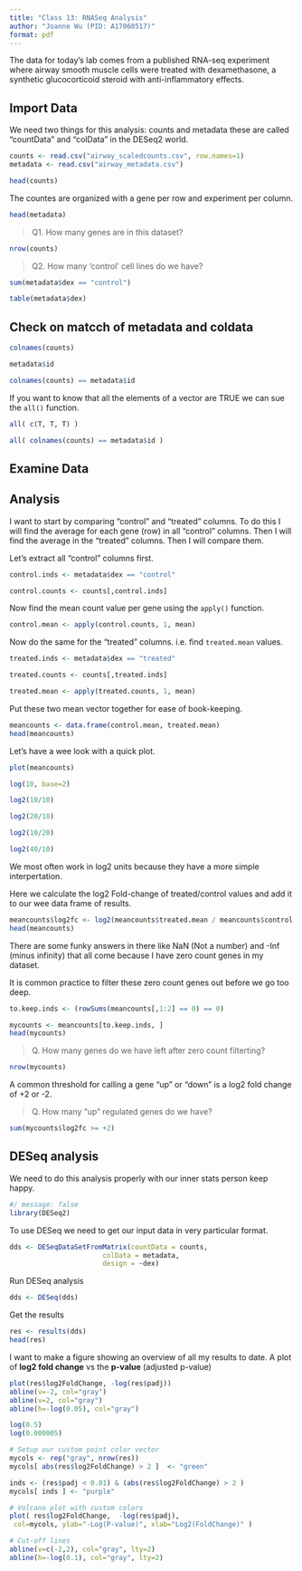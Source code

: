 ```yaml
---
title: "Class 13: RNASeq Analysis"
author: "Joanne Wu (PID: A17060517)"
format: pdf
---
```


The data for today's lab comes from a published RNA-seq experiment where airway smooth muscle cells were treated with dexamethasone, a synthetic glucocorticoid steroid with anti-inflammatory effects.

## Import Data

We need two things for this analysis: counts and metadata these are called "countData" and "colData" in the DESeq2 world.

```r
counts <- read.csv("airway_scaledcounts.csv", row.names=1)
metadata <- read.csv("airway_metadata.csv")
```


```r
head(counts)
```

The countes are organized with a gene per row and experiment per column.

```r
head(metadata)
```

> Q1. How many genes are in this dataset? 

```r
nrow(counts)
```


> Q2. How many ‘control’ cell lines do we have? 

```r
sum(metadata$dex == "control")
```

```r
table(metadata$dex)
```

## Check on matcch of metadata and coldata

```r
colnames(counts)
```

```r
metadata$id
```

```r
colnames(counts) == metadata$id
```

If you want to know that all the elements of a vector are TRUE we can sue the `all()` function.

```r
all( c(T, T, T) )
```

```r
all( colnames(counts) == metadata$id )
```

## Examine Data

## Analysis

I want to start by comparing "control" and "treated" columns. To do this I will find the average for each gene (row) in all "control" columns. Then I will find the average in the "treated" columns. Then I will compare them.

Let's extract all "control" columns first. 

```r
control.inds <- metadata$dex == "control"
```

```r
control.counts <- counts[,control.inds]
```

Now find the mean count value per gene using the `apply()` function.

```r
control.mean <- apply(control.counts, 1, mean)
```

Now do the same for the "treated" columns. i.e. find `treated.mean` values.

```r
treated.inds <- metadata$dex == "treated"
```

```r
treated.counts <- counts[,treated.inds]
```

```r
treated.mean <- apply(treated.counts, 1, mean)
```

Put these two mean vector together for ease of book-keeping.

```r
meancounts <- data.frame(control.mean, treated.mean)
head(meancounts)
```

Let's have a wee look with a quick plot.

```r
plot(meancounts)
```

```r
log(10, base=2)
```

```r
log2(10/10)
```

```r
log2(20/10)
```

```r
log2(10/20)
```

```r
log2(40/10)
```

We most often work in log2 units because they have a more simple interpertation.

Here we calculate the log2 Fold-change of treated/control values and add it to our wee data frame of results.

```r
meancounts$log2fc <- log2(meancounts$treated.mean / meancounts$control.mean)
head(meancounts)
```

There are some funky answers in there like NaN (Not a number) and -Inf (minus infinity) that all come because I have zero count genes in my dataset. 

It is common practice to filter these zero count genes out before we go too deep.

```r
to.keep.inds <- (rowSums(meancounts[,1:2] == 0) == 0)

mycounts <- meancounts[to.keep.inds, ]
head(mycounts)
```

> Q. How many genes do we have left after zero count filterting?

```r
nrow(mycounts)
```

A common threshold for calling a gene "up" or "down" is a log2 fold change of +2 or -2.

> Q. How many "up" regulated genes do we have?

```r
sum(mycounts$log2fc >= +2)
```

## DESeq analysis

We need to do this analysis properly with our inner stats person keep happy.

```r
#/ message: false
library(DESeq2)
```

To use DESeq we need to get our input data in very particular format.

```r
dds <- DESeqDataSetFromMatrix(countData = counts,
                       colData = metadata,
                       design = ~dex)
```

Run DESeq analysis
```r
dds <- DESeq(dds)
```

Get the results
```r
res <- results(dds)
head(res)
```

I want to make a figure showing an overview of all my results to date. A plot of **log2 fold change** vs the **p-value** (adjusted p-value)

```r
plot(res$log2FoldChange, -log(res$padj))
abline(v=-2, col="gray")
abline(v=2, col="gray")
abline(h=-log(0.05), col="gray")
```

```r
log(0.5)
log(0.000005)
```

```r
# Setup our custom point color vector 
mycols <- rep("gray", nrow(res))
mycols[ abs(res$log2FoldChange) > 2 ]  <- "green" 

inds <- (res$padj < 0.01) & (abs(res$log2FoldChange) > 2 )
mycols[ inds ] <- "purple"

# Volcano plot with custom colors 
plot( res$log2FoldChange,  -log(res$padj), 
 col=mycols, ylab="-Log(P-value)", xlab="Log2(FoldChange)" )

# Cut-off lines
abline(v=c(-2,2), col="gray", lty=2)
abline(h=-log(0.1), col="gray", lty=2)
```


